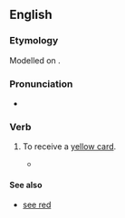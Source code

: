 ==English==

===Etymology===
Modelled on {{m|en|see red}}.

===Pronunciation===
* {{audio|en|En-au-see yellow.ogg|Audio (AU)}}

===Verb===
{{en-verb|see<,,saw,seen> yellow}}

# {{lb|en|idiomatic|football}} To receive a [[yellow card]].
#* {{quote-journal
|en
|date=December 29, 2011
|author=Keith Jackson
|title=SPL: Celtic 1 Rangers 0
|work=Daily Record
|url=http://www.dailyrecord.co.uk/football/spl/celtic/2011/12/29/spl-celtic-1-rangers-0-86908-23665738/
|page=
|passage=Healy’s first act was to crudely wipe out Forrest on the touchline. He '''saw yellow''' when it could have been red. <br> Lafferty then had his name taken for a late one on Adam Matthews.}}

====See also====
* [[see red]]